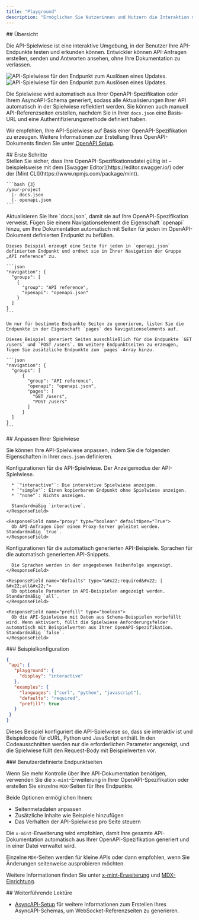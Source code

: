 ```yaml
---
title: "Playground"
description: "Ermöglichen Sie Nutzerinnen und Nutzern die Interaktion mit Ihrer API"
---
```


<div id="overview">
  ## Übersicht
</div>

Die API-Spielwiese ist eine interaktive Umgebung, in der Benutzer Ihre API-Endpunkte testen und erkunden können. Entwickler können API-Anfragen erstellen, senden und Antworten ansehen, ohne Ihre Dokumentation zu verlassen.

<Frame>
  <img src="/images/playground/API-playground-light.png" alt="API-Spielwiese für den Endpunkt zum Auslösen eines Updates." className="block dark:hidden" />

  <img src="/images/playground/API-playground-dark.png" alt="API-Spielwiese für den Endpunkt zum Auslösen eines Updates." className="hidden dark:block" />
</Frame>

Die Spielwiese wird automatisch aus Ihrer OpenAPI-Spezifikation oder Ihrem AsyncAPI-Schema generiert, sodass alle Aktualisierungen Ihrer API automatisch in der Spielwiese reflektiert werden. Sie können auch manuell API-Referenzseiten erstellen, nachdem Sie in Ihrer `docs.json` eine Basis-URL und eine Authentifizierungsmethode definiert haben.

Wir empfehlen, Ihre API-Spielwiese auf Basis einer OpenAPI-Spezifikation zu erzeugen. Weitere Informationen zur Erstellung Ihres OpenAPI-Dokuments finden Sie unter [OpenAPI Setup](/de/api-playground/openapi-setup).

<div id="getting-started">
  ## Erste Schritte
</div>

<Steps>
  <Step title="Fügen Sie Ihre OpenAPI-Spezifikationsdatei hinzu.">
    <Info>
      Stellen Sie sicher, dass Ihre OpenAPI-Spezifikationsdatei gültig ist – beispielsweise mit dem [Swagger Editor](https://editor.swagger.io/) oder der [Mint CLI](https://www.npmjs.com/package/mint).
    </Info>

    ```bash {3}
    /your-project
      |- docs.json
      |- openapi.json
    ```
  </Step>

  <Step title="Konfigurieren Sie `docs.json`.">
    Aktualisieren Sie Ihre `docs.json`, damit sie auf Ihre OpenAPI-Spezifikation verweist. Fügen Sie einem Navigationselement die Eigenschaft `openapi` hinzu, um Ihre Dokumentation automatisch mit Seiten für jeden im OpenAPI-Dokument definierten Endpunkt zu befüllen.

    Dieses Beispiel erzeugt eine Seite für jeden in `openapi.json` definierten Endpunkt und ordnet sie in Ihrer Navigation der Gruppe „API reference“ zu.

    ```json
    "navigation": {
      "groups": [
        {
          "group": "API reference",
          "openapi": "openapi.json"
        }
      ]
    }
    ```

    Um nur für bestimmte Endpunkte Seiten zu generieren, listen Sie die Endpunkte in der Eigenschaft `pages` des Navigationselements auf.

    Dieses Beispiel generiert Seiten ausschließlich für die Endpunkte `GET /users` und `POST /users`. Um weitere Endpunktseiten zu erzeugen, fügen Sie zusätzliche Endpunkte zum `pages`-Array hinzu.

    ```json
    "navigation": {
      "groups": [
          {
            "group": "API reference",
            "openapi": "openapi.json",
            "pages": [
              "GET /users",
              "POST /users"
            ]
          }
      ]
    }
    ```
  </Step>
</Steps>

<div id="customizing-your-playground">
  ## Anpassen Ihrer Spielwiese
</div>

Sie können Ihre API-Spielwiese anpassen, indem Sie die folgenden Eigenschaften in Ihrer `docs.json` definieren.

<ResponseField name="playground" type="object">
  Konfigurationen für die API-Spielwiese.

  <Expandable title="playground" defaultOpen="True">
    <ResponseField name="display" type="&#x22;interactive&#x22; | &#x22;simple&#x22; | &#x22;none&#x22;">
      Der Anzeigemodus der API-Spielwiese.

      * `"interactive"`: Die interaktive Spielwiese anzeigen.
      * `"simple"`: Einen kopierbaren Endpunkt ohne Spielwiese anzeigen.
      * `"none"`: Nichts anzeigen.

      Standardmäßig `interactive`.
    </ResponseField>

    <ResponseField name="proxy" type="boolean" defaultOpen="True">
      Ob API-Anfragen über einen Proxy-Server geleitet werden. Standardmäßig `true`.
    </ResponseField>
  </Expandable>
</ResponseField>

<ResponseField name="examples" type="object">
  Konfigurationen für die automatisch generierten API-Beispiele.

  <Expandable title="examples" defaultOpen="True">
    <ResponseField name="languages" type="array of string">
      Sprachen für die automatisch generierten API-Snippets.

      Die Sprachen werden in der angegebenen Reihenfolge angezeigt.
    </ResponseField>

    <ResponseField name="defaults" type="&#x22;required&#x22; | &#x22;all&#x22;">
      Ob optionale Parameter in API-Beispielen angezeigt werden. Standardmäßig `all`.
    </ResponseField>

    <ResponseField name="prefill" type="boolean">
      Ob die API-Spielwiese mit Daten aus Schema-Beispielen vorbefüllt wird. Wenn aktiviert, füllt die Spielwiese Anforderungsfelder automatisch mit Beispielwerten aus Ihrer OpenAPI-Spezifikation. Standardmäßig `false`.
    </ResponseField>
  </Expandable>
</ResponseField>

<div id="example-configuration">
  ### Beispielkonfiguration
</div>

```json
{
 "api": {
   "playground": {
     "display": "interactive"
   },
   "examples": {
     "languages": ["curl", "python", "javascript"],
     "defaults": "required",
     "prefill": true
   }
 }
}
```

Dieses Beispiel konfiguriert die API-Spielwiese so, dass sie interaktiv ist und Beispielcode für cURL, Python und JavaScript enthält. In den Codeausschnitten werden nur die erforderlichen Parameter angezeigt, und die Spielwiese füllt den Request-Body mit Beispielwerten vor.

<div id="custom-endpoint-pages">
  ### Benutzerdefinierte Endpunktseiten
</div>

Wenn Sie mehr Kontrolle über Ihre API-Dokumentation benötigen, verwenden Sie die `x-mint`-Erweiterung in Ihrer OpenAPI-Spezifikation oder erstellen Sie einzelne `MDX`-Seiten für Ihre Endpunkte.

Beide Optionen ermöglichen Ihnen:

* Seitenmetadaten anpassen
* Zusätzliche Inhalte wie Beispiele hinzufügen
* Das Verhalten der API-Spielwiese pro Seite steuern

Die `x-mint`-Erweiterung wird empfohlen, damit Ihre gesamte API-Dokumentation automatisch aus Ihrer OpenAPI-Spezifikation generiert und in einer Datei verwaltet wird.

Einzelne `MDX`-Seiten werden für kleine APIs oder dann empfohlen, wenn Sie Änderungen seitenweise ausprobieren möchten.

Weitere Informationen finden Sie unter [x-mint-Erweiterung](/de/api-playground/openapi-setup#x-mint-extension) und [MDX-Einrichtung](/de/api-playground/mdx/configuration).

<div id="further-reading">
  ## Weiterführende Lektüre
</div>

* [AsyncAPI-Setup](/de/api-playground/asyncapi/setup) für weitere Informationen zum Erstellen Ihres AsyncAPI-Schemas, um WebSocket-Referenzseiten zu generieren.